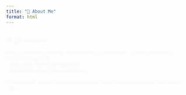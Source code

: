 ```yaml
---
title: "👋 About Me"
format: html
---
```


<style>
.fade-in {
  animation: fadeIn 1s ease-in-out;
}
@keyframes fadeIn {
  0% { opacity: 0; transform: translateY(20px); }
  100% { opacity: 1; transform: translateY(0); }
}
.card {
  border-radius: 10px;
  transition: transform 0.3s ease, box-shadow 0.3s ease;
}
.card:hover {
  transform: scale(1.03);
  box-shadow: 0px 8px 20px rgba(0, 0, 0, 0.2);
}
</style>

<div class="container fade-in" style="max-width: 900px; margin: auto;">
  <div class="card shadow p-4">

  ## 👨‍💻 About Me

  I'm a Computer Science student with a passion for:
  - Data Analysis & Machine Learning  
  - Full-stack Web Development  
  - Problem solving through Python

  I'm currently exploring ways to predict sports outcomes using real-world data.

  </div>
</div>
